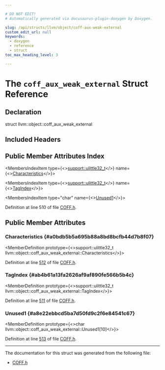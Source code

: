 ```yaml
---

# DO NOT EDIT!
# Automatically generated via docusaurus-plugin-doxygen by Doxygen.

slug: /api/structs/llvm/object/coff-aux-weak-external
custom_edit_url: null
keywords:
  - doxygen
  - reference
  - struct
toc_max_heading_level: 3

---
```





# The `coff_aux_weak_external` Struct Reference

<DoxygenPage pluginConfig={pluginConfig}>



## Declaration

<CodeBlock>struct llvm::object::coff_aux_weak_external</CodeBlock>

## Included Headers

<IncludesList>
<IncludesListItem
  filePath="llvm/Object/COFF.h"
  permalink="/docs/api/files/include/include/llvm/include/llvm/object/coff-h"
  isLocal="true" />
</IncludesList>

## Public Member Attributes Index

<MembersIndex>

<MembersIndexItem
  type={<><a href="/docs/api/namespaces/llvm/support/#a206b37274fa3e908017da357d12724d1">support::ulittle32&#95;t</a></>}
  name={<><a href="#a0bdb5b5a695b88a8bd8bcfb44d7b8f07">Characteristics</a></>}>
</MembersIndexItem>

<MembersIndexItem
  type={<><a href="/docs/api/namespaces/llvm/support/#a206b37274fa3e908017da357d12724d1">support::ulittle32&#95;t</a></>}
  name={<><a href="#ab4b61a13fa2626af9af890fe566b5b4c">TagIndex</a></>}>
</MembersIndexItem>

<MembersIndexItem
  type="char"
  name={<><a href="#a8e22ebbcd5ba7d50fd9c2f6e84541c67">Unused1</a></>}>
</MembersIndexItem>

</MembersIndex>


Definition at line 510 of file <a href="/docs/api/files/include/include/llvm/include/llvm/object/coff-h">COFF.h</a>.

<SectionDefinition>

## Public Member Attributes

### Characteristics {#a0bdb5b5a695b88a8bd8bcfb44d7b8f07}

<MemberDefinition
  prototype={<>support::ulittle32&#95;t llvm::object::coff&#95;aux&#95;weak&#95;external::Characteristics</>}>

Definition at line <a href="/docs/api/files/include/include/llvm/include/llvm/object/coff-h/#l00512">512</a> of file <a href="/docs/api/files/include/include/llvm/include/llvm/object/coff-h">COFF.h</a>.
</MemberDefinition>

### TagIndex {#ab4b61a13fa2626af9af890fe566b5b4c}

<MemberDefinition
  prototype={<>support::ulittle32&#95;t llvm::object::coff&#95;aux&#95;weak&#95;external::TagIndex</>}>

Definition at line <a href="/docs/api/files/include/include/llvm/include/llvm/object/coff-h/#l00511">511</a> of file <a href="/docs/api/files/include/include/llvm/include/llvm/object/coff-h">COFF.h</a>.
</MemberDefinition>

### Unused1 {#a8e22ebbcd5ba7d50fd9c2f6e84541c67}

<MemberDefinition
  prototype={<>char llvm::object::coff&#95;aux&#95;weak&#95;external::Unused1&#91;10&#93;</>}>

Definition at line <a href="/docs/api/files/include/include/llvm/include/llvm/object/coff-h/#l00513">513</a> of file <a href="/docs/api/files/include/include/llvm/include/llvm/object/coff-h">COFF.h</a>.
</MemberDefinition>

</SectionDefinition>

<hr/>

The documentation for this struct was generated from the following file:

<ul>
<li><a href="/docs/api/files/include/include/llvm/include/llvm/object/coff-h">COFF.h</a></li>
</ul>

</DoxygenPage>
